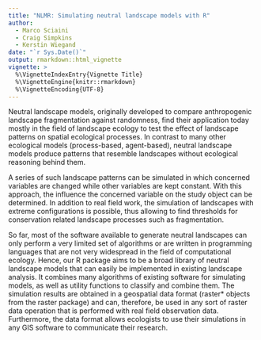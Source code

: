 ```yaml
---
title: "NLMR: Simulating neutral landscape models with R"
author: 
  - Marco Sciaini
  - Craig Simpkins
  - Kerstin Wiegand
date: "`r Sys.Date()`"
output: rmarkdown::html_vignette
vignette: >
  %\VignetteIndexEntry{Vignette Title}
  %\VignetteEngine{knitr::rmarkdown}
  %\VignetteEncoding{UTF-8}
---
```


Neutral landscape models, originally developed to compare anthropogenic landscape fragmentation against randomness, find their application today mostly in the field of landscape ecology to test the effect of landscape patterns on spatial ecological processes. In contrast to many other ecological models (process-based, agent-based), neutral landscape models produce patterns that resemble landscapes without ecological reasoning behind them. 

A series of such landscape patterns can be simulated in which concerned variables are changed while other variables are kept constant. With this approach, the influence the concerned variable on the study object can be determined. In addition to real field work, the simulation of landscapes with extreme configurations is possible, thus allowing to find thresholds for conservation related landscape processes such as fragmentation.  

So far, most of the software available to generate neutral landscapes can only perform a very limited set of algorithms or are written in programming languages that are not very widespread in the field of computational ecology. Hence, our R package aims to be a broad library of neutral landscape models that can easily be implemented in existing landscape analysis. It combines many algorithms of existing software for simulating models, as well as utility functions to classify and combine them. The simulation results are obtained in a geospatial data format (raster* objects from the raster package) and can, therefore, be used in any sort of raster data operation that is performed with real field observation data. Furthermore, the data format allows ecologists to use their simulations in any GIS software to communicate their research.

